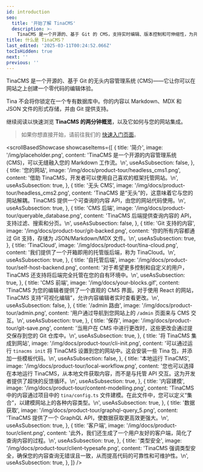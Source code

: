 ```yaml
---
id: introduction
seo:
  title: '开始了解 TinaCMS'
  description: >-
    TinaCMS 是一个开源的、基于 Git 的 CMS，支持实时编辑、版本控制和可伸缩性，为开发人员和内容创作者提供强大的功能。
title: 什么是 TinaCMS？
last_edited: '2025-03-11T00:24:52.066Z'
tocIsHidden: true
next: ''
previous: ''
---
```


TinaCMS 是一个开源的、基于 Git 的无头内容管理系统 (CMS)——它让你可以在网站之上创建一个零代码的编辑体验。

Tina 不会将你锁定在一个专有数据库中。你的内容以 Markdown、MDX 和 JSON 文件的形式存储，并由 Git 提供支持。

继续阅读以快速浏览 **TinaCMS 的两分钟概览**，以及它如何与您的网站集成。

> 如果你想直接开始，请前往我们的 [快速入门页面](/docs/setup-overview/)。

<scrollBasedShowcase
  showcaseItems={[
    {
      title: '简介',
      image: '/img/placeholder.png',
      content:
        'TinaCMS 是一个开源的内容管理系统 (CMS)，可以无缝融入您的 Markdown 工作流。\n',
      useAsSubsection: false,
    },
    {
      title: '您的网站',
      image: '/img/docs/product-tour/headless_cms1.png',
      content: '借助 TinaCMS，开发者可以使用自己喜欢的框架托管网站。\n',
      useAsSubsection: true,
    },
    {
      title: '无头 CMS',
      image: '/img/docs/product-tour/headless_cms2.png',
      content:
        'TinaCMS 是“无头”的，这意味着它与您的网站解耦。TinaCMS 提供一个可查询的内容 API，由您的网站代码使用。\n',
      useAsSubsection: true,
    },
    {
      title: 'CMS 后端',
      image: '/img/docs/product-tour/queryable_database.png',
      content: 'TinaCMS 后端提供查询内容的 API，支持过滤、搜索和分页。\n',
      useAsSubsection: false,
    },
    {
      title: 'Git 支持的内容',
      image: '/img/docs/product-tour/git-backed.png',
      content: '你的所有内容都通过 Git 支持，存储为 JSON/Markdown/MDX 文件。\n',
      useAsSubsection: true,
    },
    {
      title: 'TinaCloud',
      image: '/img/docs/product-tour/tina-cloud.png',
      content: '我们提供了一个开箱即用的托管版后端，称为 TinaCloud。\n',
      useAsSubsection: true,
    },
    {
      title: '自托管后端',
      image: '/img/docs/product-tour/self-host-backend.png',
      content:
        '对于希望更多控制和自定义的用户，TinaCMS 还支持将后端完全托管在您的自有环境中。\n',
      useAsSubsection: true,
    },
    {
      title: 'CMS 前端',
      image: '/img/docs/your-blocks.gif',
      content:
        'TinaCMS 为您的编辑者提供了一个直观的 CMS 界面。对于使用 React 的网站，TinaCMS 支持“可视化编辑”，允许内容编辑者实时查看更改。\n',
      useAsSubsection: false,
    },
    {
      title: '/admin 路由',
      image: '/img/docs/product-tour/admin.png',
      content: '用户通过导航到您网站上的 `/admin` 页面来与 CMS 交互。\n',
      useAsSubsection: true,
    },
    {
      title: '保存',
      image: '/img/docs/product-tour/git-save.png',
      content:
        '当用户在 CMS 中进行更改时，这些更改会通过提交保存到您的 Git 仓库中。\n',
      useAsSubsection: true,
    },
    {
      title: '将 TinaCMS 集成到网站',
      image: '/img/docs/product-tour/cli-init.png',
      content:
        '可以通过运行 `tinacms init` 将 TinaCMS 设置到您的网站中。这会安装一些 Tina 包，并添加一些模板代码。\n',
      useAsSubsection: false,
    },
    {
      title: '本地运行 TinaCMS',
      image: '/img/docs/product-tour/local-workflow.png',
      content:
        '您也可以选择在本地运行 TinaCMS，从本地文件获取内容，而不是与托管 API 交互。这为开发者提供了超快的反馈循环。\n',
      useAsSubsection: true,
    },
    {
      title: '内容建模',
      image: '/img/docs/product-tour/content-modelling.png',
      content:
        'TinaCMS 中的内容通过项目中的 `tina/config.ts` 文件建模。在此文件中，您可以定义“集合”，以建模网站上的各种内容类型。\n',
      useAsSubsection: true,
    },
    {
      title: '数据获取',
      image: '/img/docs/product-tour/graphql-query_5.png',
      content: 'TinaCMS 提供了一个 GraphQL API，使数据获取更高效更强大。\n',
      useAsSubsection: true,
    },
    {
      title: '客户端',
      image: '/img/docs/product-tour/client.png',
      content:
        '此外，我们还生成了一个用户友好的客户端，简化了查询内容的过程。\n',
      useAsSubsection: true,
    },
    {
      title: '类型安全',
      image: '/img/docs/product-tour/client-typesafe.png',
      content:
        'TinaCMS 强调类型安全，确保您的内容查询无错误且一致，从而提高代码的可靠性和可维护性。\n',
      useAsSubsection: true,
    },
  ]}
/>
